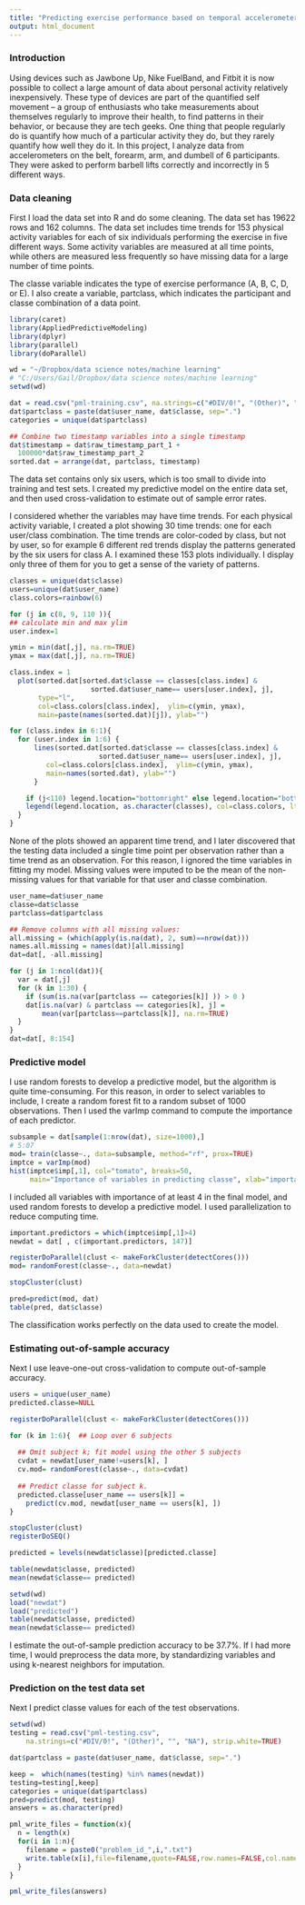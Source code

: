```yaml
---
title: "Predicting exercise performance based on temporal accelerometer data"
output: html_document
---
```


### Introduction

Using devices such as Jawbone Up, Nike FuelBand, and Fitbit it is now possible to collect a large amount of data about personal activity relatively inexpensively. These type of devices are part of the quantified self movement – a group of enthusiasts who take measurements about themselves regularly to improve their health, to find patterns in their behavior, or because they are tech geeks. One thing that people regularly do is quantify how much of a particular activity they do, but they rarely quantify how well they do it. In this project, I analyze data from accelerometers on the belt, forearm, arm, and dumbell of 6 participants. They were asked to perform barbell lifts correctly and incorrectly in 5 different ways.


### Data cleaning

First I load the data set into R and do some cleaning.  The data set has 19622 rows and 162 columns.  The data set includes time trends for 153 physical activity variables for each of six individuals performing the exercise in five different ways.  Some activity variables are measured at all time points, while others are measured less frequently so have missing data for a large number of time points.

The classe variable indicates the type of exercise performance (A, B, C, D, or E).  I also create a variable, partclass, which indicates the participant and classe combination of a data point.  

```r
library(caret) 
library(AppliedPredictiveModeling)
library(dplyr)
library(parallel)
library(doParallel)

wd = "~/Dropbox/data science notes/machine learning"
# "C:/Users/Gail/Dropbox/data science notes/machine learning"
setwd(wd)

dat = read.csv("pml-training.csv", na.strings=c("#DIV/0!", "(Other)", "", "NA"), strip.white=TRUE)
dat$partclass = paste(dat$user_name, dat$classe, sep=".")
categories = unique(dat$partclass)

## Combine two timestamp variables into a single timestamp
dat$timestamp = dat$raw_timestamp_part_1 + 
  100000*dat$raw_timestamp_part_2
sorted.dat = arrange(dat, partclass, timestamp)
```

The data set contains only six users, which is too small to divide into training and test sets.  I created my predictive model on the entire data set, and then used cross-validation to estimate out of sample error rates.  

I considered whether the variables may have time trends.  For each physical activity variable, I created a plot showing 30 time trends: one for each user/class combination.  The time trends are color-coded by class, but not by user, so for example 6 different red trends display the patterns generated by the six users for class A.  I examined these 153 plots individually.  I display only three of them for you to get a sense of the variety of patterns. 


```r
classes = unique(dat$classe)
users=unique(dat$user_name)
class.colors=rainbow(6)

for (j in c(8, 9, 110 )){
## calculate min and max ylim
user.index=1

ymin = min(dat[,j], na.rm=TRUE)
ymax = max(dat[,j], na.rm=TRUE)

class.index = 1
  plot(sorted.dat[sorted.dat$classe == classes[class.index] &
                    sorted.dat$user_name== users[user.index], j], 
       type="l", 
       col=class.colors[class.index],  ylim=c(ymin, ymax),
       main=paste(names(sorted.dat)[j]), ylab="")

for (class.index in 6:1){
  for (user.index in 1:6) {
      lines(sorted.dat[sorted.dat$classe == classes[class.index] &
                      sorted.dat$user_name== users[user.index], j], 
         col=class.colors[class.index],  ylim=c(ymin, ymax),
         main=names(sorted.dat), ylab="")
      }

    if (j<110) legend.location="bottomright" else legend.location="bottomleft"
    legend(legend.location, as.character(classes), col=class.colors, lty=1 , cex=.75, bg="white")
  }
}
```

None of the plots showed an apparent time trend, and I later discovered that the testing data included a single time point per observation rather than a time trend as an observation.  For this reason, I ignored the time variables in fitting my model.  Missing values were imputed to be the mean of the non-missing values for that variable for that user and classe combination.

```r
user_name=dat$user_name
classe=dat$classe
partclass=dat$partclass

## Remove columns with all missing values:
all.missing = (which(apply(is.na(dat), 2, sum)==nrow(dat)))
names.all.missing = names(dat)[all.missing]
dat=dat[, -all.missing]

for (j in 1:ncol(dat)){
  var = dat[,j]
  for (k in 1:30) {  
    if (sum(is.na(var[partclass == categories[k]] )) > 0 ) 
    dat[is.na(var) & partclass == categories[k], j] = 
        mean(var[partclass==partclass[k]], na.rm=TRUE)
  }
}
dat=dat[, 8:154]
```


### Predictive model

I use random forests to develop a predictive model, but the algorithm is quite time-consuming.  For this reason, in order to select variables to include, I create a random forest fit to a random subset of 1000 observations.  Then I used the varImp command to compute the importance of each predictor.  

```r
subsample = dat[sample(1:nrow(dat), size=1000),]
# 5:07
mod= train(classe~., data=subsample, method="rf", prox=TRUE)
imptce = varImp(mod)
hist(imptce$imp[,1], col="tomato", breaks=50,
     main="Importance of variables in predicting classe", xlab="importance")
```

I included all variables with importance of at least 4 in the final model, and used random forests to develop a predictive model.  I used parallelization to reduce computing time.

```r
important.predictors = which(imptce$imp[,1]>4)
newdat = dat[ , c(important.predictors, 147)]

registerDoParallel(clust <- makeForkCluster(detectCores()))
mod= randomForest(classe~., data=newdat)

stopCluster(clust)

pred=predict(mod, dat)
table(pred, dat$classe)
```

The classification works perfectly on the data used to create the model.

### Estimating out-of-sample accuracy

Next I use leave-one-out cross-validation to compute out-of-sample accuracy.

```r
users = unique(user_name)
predicted.classe=NULL

registerDoParallel(clust <- makeForkCluster(detectCores()))

for (k in 1:6){  ## Loop over 6 subjects
  
  ## Omit subject k; fit model using the other 5 subjects
  cvdat = newdat[user_name!=users[k], ] 
  cv.mod= randomForest(classe~., data=cvdat)
 
  ## Predict classe for subject k.
  predicted.classe[user_name == users[k]] = 
    predict(cv.mod, newdat[user_name == users[k], ])
}

stopCluster(clust)
registerDoSEQ()

predicted = levels(newdat$classe)[predicted.classe]
```

```r
table(newdat$classe, predicted)
mean(newdat$classe== predicted)
```

```r
setwd(wd)
load("newdat")
load("predicted")
table(newdat$classe, predicted)
mean(newdat$classe== predicted)
```


I estimate the out-of-sample prediction accuracy to be 37.7%.  If I had more time, I would preprocess the data more, by standardizing variables and using k-nearest neighbors for imputation.  

### Prediction on the test data set

Next I predict classe values for each of the test observations.  

```r
setwd(wd)
testing = read.csv("pml-testing.csv", 
    na.strings=c("#DIV/0!", "(Other)", "", "NA"), strip.white=TRUE)

dat$partclass = paste(dat$user_name, dat$classe, sep=".")

keep =  which(names(testing) %in% names(newdat))
testing=testing[,keep]
categories = unique(dat$partclass)
pred=predict(mod, testing)
answers = as.character(pred)

pml_write_files = function(x){
  n = length(x)
  for(i in 1:n){
    filename = paste0("problem_id_",i,".txt")
    write.table(x[i],file=filename,quote=FALSE,row.names=FALSE,col.names=FALSE)
  }
}

pml_write_files(answers)
```

